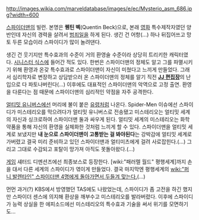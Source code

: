 http://images.wikia.com/marveldatabase/images/e/ec/Mysterio_asm_686.jpg?width=600

[[스파이더맨]]의 빌런. 본명은 '''퀜틴 벡'''(Quentin Beck)으로, 본래 [[영화]] 특수제작자였던 양반인데 자신의 경력을 살려서 [[범죄]]일을 하게 된다. 생긴 건 어항(...) 하나 뒤집어쓰고 망토 두른 모습이라 스파이디가 많이 놀려댄다.  

생긴 건 웃기지만 특수효과의 수준이 거의 환영술 수준이라 상당히 트리키한 캐릭터였다.  [[시니스터 식스]]에 들어간 적도 있다. 한번은 스파이더맨의 정체도 알고 그를 파멸시키기 위해 환영과 온갖 특수효과로 스파이더맨이 자신이 미쳤다고 느끼게 만들었다.  그래서 심리학자로 변장하고 상담받으러 온 스파이더맨의 정체를 알기 직전 '''[[JJ 편집장]]'''의 난입으로 다 파토나버린다(...)  이후에도 대표적인 스파이더맨의 악역으로 고정 출연.  환영을 다룬다는 점 때문에 스파이더맨의 심리적인 약점을 자주 공격한다.

[[얼티밋 유니버스]]에선 머리에 불이 붙은 [[유령]]처럼 나온다. Spider-Men 이슈에선 스파이디가 미스테리오를 막으려다가 얼티밋 유니버스로 전송됐고 미스테리오는 얼티밋 세계의 자신과 싱크로하여 스파이더맨 둘과 싸우게 된다. 얼티밋 세계의 미스테리오는 화학 약품을 통해 자신의 환영을 실체화한 것처럼 느끼게 할 수 있다. 스파이더맨을 얼티밋 세계로 보냈지만 '''내 눈으로 스파이더맨이 고통받는 걸 봐야된다'''는 강박감에 얼티밋 세계로 가버렸고 결국 미리 준비하고 있던 스파이더맨과 얼티미츠에게 걸려 사로잡힌다.(...) 그리고 그대로 수감되고 포탈이 망가져 아직도 못돌아왔다.(...)

[[게임]] 섀터드 디멘션즈에선 최종보스로 등장한다. [wiki:"패러렐 월드" 평행세계]까지 손을 대서 다른 세계의 스파이디가 엮이게 만들었다. 결국 마지막엔 평행세계의 [[wiki:"퍼니 발렌타인" 스파이더맨 4명에게 돌아가면서 두들겨 맞는다.]](...)

먼먼 과거(?) KBS에서 방영했던 TAS에도 나왔었는데, 스파이디가 좀 고전을 하긴 했지만 스파이더 센스에 의지해 환상을 깨부수고 미스테리오를 발라버렸다. 이후에 스파이디가 능력 상실을 한 에피소드에선 미스테리오의 특수효과 기술을 써서 위기를 모면하기도...
